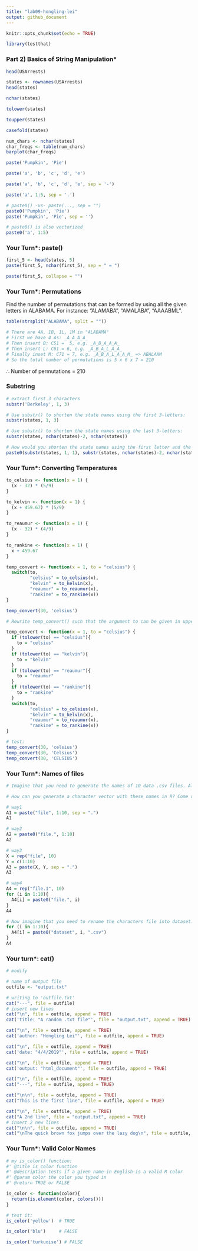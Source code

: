 ```yaml
---
title: "lab09-hongling-lei"
output: github_document
---
```


```r
knitr::opts_chunk$set(echo = TRUE)
```

```r
library(testthat)
```

### Part 2) Basics of String Manipulation*
```r
head(USArrests)
```
```r
states <- rownames(USArrests)
head(states)
```
```r
nchar(states)
```
```r
tolower(states)
```
```r
toupper(states)
```
```r
casefold(states)
```
```r
num_chars <- nchar(states)
char_freqs <- table(num_chars)
barplot(char_freqs)
```
```r
paste('Pumpkin', 'Pie')
```
```r
paste('a', 'b', 'c', 'd', 'e')
```
```r
paste('a', 'b', 'c', 'd', 'e', sep = '-')
```
```r
paste('a', 1:5, sep = '.')
```
```r
# paste0() -vs- paste(..., sep = "")
paste0('Pumpkin', 'Pie')
paste('Pumpkin', 'Pie', sep = '')
```
```r
# paste0() is also vectorized
paste0('a', 1:5)
```

### Your Turn*: paste()
```r
first_5 <- head(states, 5)
paste(first_5, nchar(first_5), sep = " = ")
```
```r
paste(first_5, collapse = "")
```

### Your Turn*: Permutations

Find the number of permutations that can be formed by using all the given letters in ALABAMA. For instance: "ALAMABA", "AMALABA", "AAAABML".
```r
table(strsplit("ALABAMA", split = ""))
```
```r
# There are 4A, 1B, 1L, 1M in "ALABAMA"
# First we have 4 As: _A_A_A_A_
# Then insert B: C51 =  5, e.g. _A_B_A_A_A_
# Then insert L: C61 = 6, e.g. _A_B_A_L_A_A_
# Finally inset M: C71 = 7, e.g. _A_B_A_L_A_A_M_ => ABALAAM
# So the total number of permutations is 5 x 6 x 7 = 210
```
∴ Number of permutations = 210


### Substring
```r
# extract first 3 characters
substr('Berkeley', 1, 3)
```
```r
# Use substr() to shorten the state names using the first 3-letters:
substr(states, 1, 3)
```
```r
# Use substr() to shorten the state names using the last 3-letters:
substr(states, nchar(states)-2, nchar(states))
```
```r
# How would you shorten the state names using the first letter and the last 3-letters? For instance: "Aama" "Aska" "Aona" "Asas" etc.
paste0(substr(states, 1, 1), substr(states, nchar(states)-2, nchar(states)))
```

### Your Turn*: Converting Temperatures
```r
to_celsius <- function(x = 1) {
  (x - 32) * (5/9)
}

to_kelvin <- function(x = 1) {
  (x + 459.67) * (5/9)
}

to_reaumur <- function(x = 1) {
  (x - 32) * (4/9)
}

to_rankine <- function(x = 1) {
  x + 459.67
}

temp_convert <- function(x = 1, to = "celsius") {
  switch(to,
         "celsius" = to_celsius(x),
         "kelvin" = to_kelvin(x),
         "reaumur" = to_reaumur(x),
         "rankine" = to_rankine(x))
}

temp_convert(30, 'celsius')
```

```r
# Rewrite temp_convert() such that the argument to can be given in upper or lower case letters. For instance, the following three calls should be equivalent:

temp_convert <- function(x = 1, to = "celsius") {
  if (tolower(to) == "celsius"){
    to = "celsius"
  }
  if (tolower(to) == "kelvin"){
    to = "kelvin"
  }
  if (tolower(to) == "reaumur"){
    to = "reaumur"
  }
  if (tolower(to) == "rankine"){
    to = "rankine"
  }
  switch(to,
         "celsius" = to_celsius(x),
         "kelvin" = to_kelvin(x),
         "reaumur" = to_reaumur(x),
         "rankine" = to_rankine(x))
}

# test:
temp_convert(30, 'celsius')
temp_convert(30, 'Celsius')
temp_convert(30, 'CELSIUS')
```

### Your Turn*: Names of files
```r
# Imagine that you need to generate the names of 10 data .csv files. All the files have the same prefix name but each of them has a different number: file1.csv, file2.csv, … , file10.csv.

# How can you generate a character vector with these names in R? Come up with at least three different ways to get such a vector:

# way1
A1 = paste("file", 1:10, sep = ".")
A1
```
```r
# way2
A2 = paste0("file.", 1:10)
A2
```
```r
# way3
X = rep("file", 10)
Y = c(1:10)
A3 = paste(X, Y, sep = ".")
A3
```
```r
# way4
A4 = rep("file.1", 10)
for (i in 1:10){
  A4[i] = paste0("file.", i)
}
A4
```

```r
# Now imagine that you need to rename the characters file into dataset. In other words, you want the vector of file names to look like this: dataset1.csv, dataset2.csv, … , dataset10.csv. Take the previous vector of file names and rename its elements:
for (i in 1:10){
  A4[i] = paste0("dataset", i, ".csv")
}
A4
```

### Your turn*: cat()
```r
# modify

# name of output file
outfile <- "output.txt"

# writing to 'outfile.txt'
cat("---", file = outfile)
# insert new lines
cat("\n", file = outfile, append = TRUE)
cat('title: "A random .txt file"', file = "output.txt", append = TRUE)

cat("\n", file = outfile, append = TRUE)
cat('author: "Hongling Lei"', file = outfile, append = TRUE)

cat("\n", file = outfile, append = TRUE)
cat('date: "4/4/2019"', file = outfile, append = TRUE)

cat("\n", file = outfile, append = TRUE)
cat('output: "html_document"', file = outfile, append = TRUE)

cat("\n", file = outfile, append = TRUE)
cat("---", file = outfile, append = TRUE)

cat("\n\n", file = outfile, append = TRUE)
cat("This is the first line", file = outfile, append = TRUE)

cat("\n", file = outfile, append = TRUE)
cat("A 2nd line", file = "output.txt", append = TRUE)
# insert 2 new lines
cat("\n\n", file = outfile, append = TRUE)
cat("\nThe quick brown fox jumps over the lazy dog\n", file = outfile, append = TRUE)
```


### Your Turn*: Valid Color Names
```r
# my is_color() function:
#' @title is_color function
#' @description tests if a given name-in English-is a valid R color
#' @param color the color you typed in
#' @return TRUE or FALSE

is_color <- function(color){
  return(is.element(color, colors()))
}

# test it:
is_color('yellow')  # TRUE

is_color('blu')     # FALSE

is_color('turkuoise') # FALSE
```





